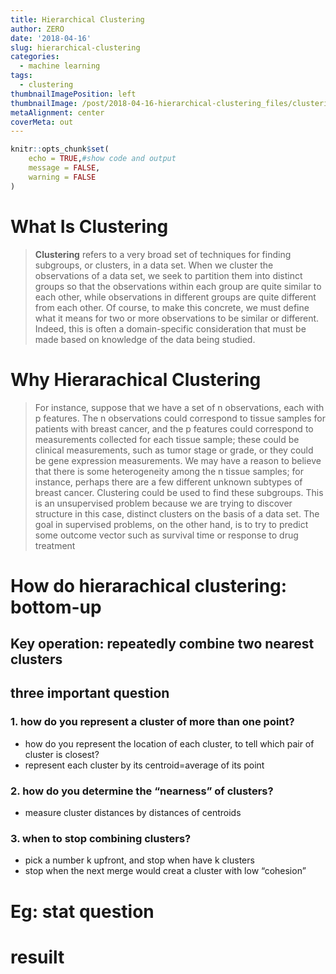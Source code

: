 ```yaml
---
title: Hierarchical Clustering
author: ZERO
date: '2018-04-16'
slug: hierarchical-clustering
categories:
  - machine learning
tags:
  - clustering
thumbnailImagePosition: left
thumbnailImage: /post/2018-04-16-hierarchical-clustering_files/clustering.png
metaAlignment: center
coverMeta: out
---
```

```r
knitr::opts_chunk$set(
	echo = TRUE,#show code and output
	message = FALSE,
	warning = FALSE
)
```


# What Is  Clustering 

> **Clustering** refers to a very broad set of techniques for finding subgroups, or clusters, in a data set.
When we cluster the observations of a data set, we seek to partition them into distinct groups so that the observations within each group are quite similar to each other, while observations in different groups are quite different from each other. Of course, to make this concrete, we must define what it means for two or more observations to be similar or different. Indeed, this is often a domain-specific consideration that must be made based on knowledge of the data being studied.

# Why Hierarachical Clustering

> For instance, suppose that we have a set of n observations, each with p features. The n observations could correspond to tissue samples for patients with breast cancer, and the p features could correspond to measurements collected for each tissue sample; these could be clinical measurements, such as tumor stage or grade, or they could be gene expression measurements. We may have a reason to believe that there is some heterogeneity among the n tissue samples; for instance, perhaps there are a few different unknown subtypes of breast cancer. Clustering could be used to find these subgroups. This is an unsupervised problem because we are trying to discover structure in this case, distinct clusters on the basis of a data set. The goal in supervised problems, on the other hand, is to try to predict some outcome vector such as survival time or response to drug treatment



# How do hierarachical clustering: bottom-up

## Key operation: repeatedly combine two **nearest clusters**

## three important question

### 1. how do you represent a cluster of more than one point?
  - how do you represent the location of each cluster, to tell which pair of cluster is closest?
  - represent each cluster by its centroid=average of its point

### 2. how do you determine the "nearness" of clusters?
  - measure cluster distances by distances of centroids


### 3. when to stop combining clusters?
  - pick a number k upfront, and stop when have k clusters
  - stop when the next merge would creat a cluster with low "cohesion"
  
# Eg: stat question

# resuilt